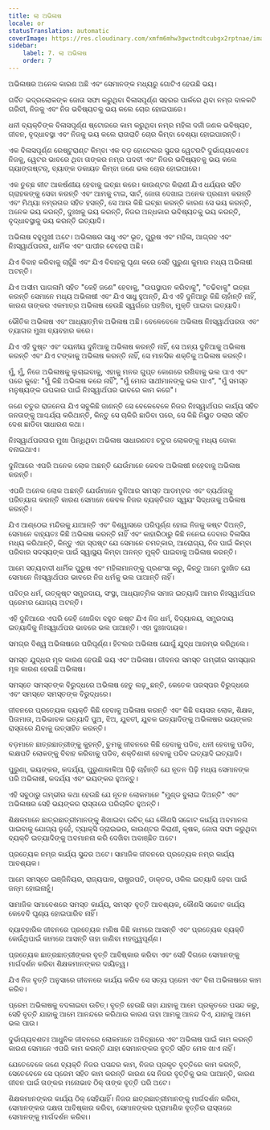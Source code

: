 ```yaml
---
title: ଲା ଅଭିଳାଷ
locale: or
statusTranslation: automatic
coverImage: https://res.cloudinary.com/xmfm6mhw3gwctndtcubgx2rptnae/image/upload/v1740337243/small_cover_educacion_fundamental_a051170f1c.webp
sidebar:
    label: 7. ଲା ଅଭିଳାଷ
    order: 7
---
```

ଅଭିଳାଷର ଅନେକ କାରଣ ଅଛି ଏବଂ ସେମାନଙ୍କ ମଧ୍ୟରୁ ଗୋଟିଏ ହେଉଛି ଭୟ।

ଗର୍ବିତ ଭଦ୍ରଲୋକଙ୍କ ଜୋତା ସଫା କରୁଥିବା ବିଳାସପୂର୍ଣ୍ଣ ସହରର ପାର୍କରେ ଥିବା ନମ୍ର ବାଳକଟି ଗରିବୀ, ନିଜକୁ ଏବଂ ନିଜ ଭବିଷ୍ୟତକୁ ଭୟ କଲେ ଚୋର ହୋଇପାରେ।

ଧନୀ ବ୍ୟକ୍ତିଙ୍କ ବିଳାସପୂର୍ଣ୍ଣ ଷ୍ଟୋରରେ କାମ କରୁଥିବା ନମ୍ର ମହିଳା ଦର୍ଜୀ ଜଣକ ଭବିଷ୍ୟତ, ଜୀବନ, ବୃଦ୍ଧାବସ୍ଥା ଏବଂ ନିଜକୁ ଭୟ କଲେ ରାତାରାତି ଚୋର କିମ୍ବା ବେଶ୍ୟା ହୋଇପାରନ୍ତି।

ଏକ ବିଳାସପୂର୍ଣ୍ଣ ରେଷ୍ଟୁରାଣ୍ଟ କିମ୍ବା ଏକ ବଡ଼ ହୋଟେଲର ସୁନ୍ଦର ୱେଟରଟି ଦୁର୍ଭାଗ୍ୟବଶତଃ ନିଜକୁ, ୱେଟର ଭାବରେ ଥିବା ତାଙ୍କର ନମ୍ର ପଦବୀ ଏବଂ ନିଜର ଭବିଷ୍ୟତକୁ ଭୟ କଲେ ଗ୍ୟାଙ୍ଗଷ୍ଟର୍, ବ୍ୟାଙ୍କ ଡକାୟତ କିମ୍ବା ଜଣେ ଭଲ ଚୋର ହୋଇପାରେ।

ଏକ ତୁଚ୍ଛ କୀଟ ଆକର୍ଷଣୀୟ ହେବାକୁ ଇଚ୍ଛା କରେ। କାଉଣ୍ଟର କିରାଣୀ ଯିଏ ଧର୍ଯ୍ୟର ସହିତ ଗ୍ରାହକଙ୍କୁ ସେବା କରନ୍ତି ଏବଂ ଆମକୁ ଟାଇ, ସାର୍ଟ, ଜୋତା ଦେଖାଇ ଅନେକ ପ୍ରଣାମ କରନ୍ତି ଏବଂ ମିଥ୍ୟା ନମ୍ରତାର ସହିତ ହସନ୍ତି, ସେ ଆଉ କିଛି ଇଚ୍ଛା କରନ୍ତି କାରଣ ସେ ଭୟ କରନ୍ତି, ଅନେକ ଭୟ କରନ୍ତି, ଦୁଃଖକୁ ଭୟ କରନ୍ତି, ନିଜର ଅନ୍ଧକାର ଭବିଷ୍ୟତକୁ ଭୟ କରନ୍ତି, ବୃଦ୍ଧାବସ୍ଥାକୁ ଭୟ କରନ୍ତି ଇତ୍ୟାଦି।

ଅଭିଳାଷ ବହୁମୁଖୀ ଅଟେ। ଅଭିଳାଷର ସାଧୁ ଏବଂ ଭୂତ, ପୁରୁଷ ଏବଂ ମହିଳା, ଆଗ୍ରହ ଏବଂ ନିଃସ୍ୱାର୍ଥପରତା, ଧାର୍ମିକ ଏବଂ ପାପୀର ଚେହେରା ଅଛି।

ଯିଏ ବିବାହ କରିବାକୁ ଚାହୁଁଛି ଏବଂ ଯିଏ ବିବାହକୁ ଘୃଣା କରେ ସେହି ପୁରୁଣା କୁମାର ମଧ୍ୟ ଅଭିଳାଷୀ ଅଟନ୍ତି।

ଯିଏ ଅସୀମ ପାଗଳାମି ସହିତ "କେହି ଜଣେ" ହେବାକୁ, "ଉପସ୍ଥାପନ କରିବାକୁ", "ଚଢିବାକୁ" ଇଚ୍ଛା କରନ୍ତି ସେମାନେ ମଧ୍ୟ ଅଭିଳାଷୀ ଏବଂ ଯିଏ ସାଧୁ ହୁଅନ୍ତି, ଯିଏ ଏହି ଦୁନିଆରୁ କିଛି ଚାହାଁନ୍ତି ନାହିଁ, କାରଣ ତାଙ୍କର ଏକମାତ୍ର ଅଭିଳାଷ ହେଉଛି ସ୍ୱର୍ଗରେ ପହଞ୍ଚିବା, ମୁକ୍ତି ପାଇବା ଇତ୍ୟାଦି।

ଭୌତିକ ଅଭିଳାଷ ଏବଂ ଆଧ୍ୟାତ୍ମିକ ଅଭିଳାଷ ଅଛି। ବେଳେବେଳେ ଅଭିଳାଷ ନିଃସ୍ୱାର୍ଥପରତା ଏବଂ ତ୍ୟାଗର ମୁଖା ବ୍ୟବହାର କରେ।

ଯିଏ ଏହି ଦୁଷ୍ଟ ଏବଂ ଦୟନୀୟ ଦୁନିଆକୁ ଅଭିଳାଷ କରନ୍ତି ନାହିଁ, ସେ ଅନ୍ୟ ଦୁନିଆକୁ ଅଭିଳାଷ କରନ୍ତି ଏବଂ ଯିଏ ଟଙ୍କାକୁ ଅଭିଳାଷ କରନ୍ତି ନାହିଁ, ସେ ମାନସିକ ଶକ୍ତିକୁ ଅଭିଳାଷ କରନ୍ତି।

ମୁଁ, ମୁଁ, ନିଜେ ଅଭିଳାଷକୁ ଲୁଚାଇବାକୁ, ଏହାକୁ ମନର ଗୁପ୍ତ କୋଣରେ ରଖିବାକୁ ଭଲ ପାଏ ଏବଂ ପରେ କୁହେ: "ମୁଁ କିଛି ଅଭିଳାଷ କରେ ନାହିଁ", "ମୁଁ ମୋର ସାଥୀମାନଙ୍କୁ ଭଲ ପାଏ", "ମୁଁ ସମସ୍ତ ମନୁଷ୍ୟଙ୍କ ଉପକାର ପାଇଁ ନିଃସ୍ୱାର୍ଥପର ଭାବରେ କାମ କରେ"।

ଜଣେ ଚତୁର ରାଜନେତା ଯିଏ ସବୁକିଛି ଜାଣନ୍ତି ସେ ବେଳେବେଳେ ନିଜର ନିଃସ୍ୱାର୍ଥପର କାର୍ଯ୍ୟ ସହିତ ଜନତାଙ୍କୁ ଆଶ୍ଚର୍ଯ୍ୟ କରିଥାନ୍ତି, କିନ୍ତୁ ସେ ଚାକିରି ଛାଡିବା ପରେ, ସେ କିଛି ନିୟୁତ ଡଲାର ସହିତ ଦେଶ ଛାଡିବା ସାଧାରଣ କଥା।

ନିଃସ୍ୱାର୍ଥପରତାର ମୁଖା ପିନ୍ଧିଥିବା ଅଭିଳାଷ ସାଧାରଣତଃ ଚତୁର ଲୋକଙ୍କୁ ମଧ୍ୟ ବୋକା ବନାଇଥାଏ।

ଦୁନିଆରେ ଏପରି ଅନେକ ଲୋକ ଅଛନ୍ତି ଯେଉଁମାନେ କେବଳ ଅଭିଳାଷୀ ନହେବାକୁ ଅଭିଳାଷ କରନ୍ତି।

ଏପରି ଅନେକ ଲୋକ ଅଛନ୍ତି ଯେଉଁମାନେ ଦୁନିଆର ସମସ୍ତ ଆଡମ୍ବର ଏବଂ ବ୍ୟର୍ଥତାକୁ ପରିତ୍ୟାଗ କରନ୍ତି କାରଣ ସେମାନେ କେବଳ ନିଜର ବ୍ୟକ୍ତିଗତ ସ୍ୱୟଂ ସିଦ୍ଧତାକୁ ଅଭିଳାଷ କରନ୍ତି।

ଯିଏ ଆଣ୍ଠେଇ ମନ୍ଦିରକୁ ଯାଆନ୍ତି ଏବଂ ବିଶ୍ୱାସରେ ପରିପୂର୍ଣ୍ଣ ହୋଇ ନିଜକୁ କଷ୍ଟ ଦିଅନ୍ତି, ସେମାନେ ବାହ୍ୟତଃ କିଛି ଅଭିଳାଷ କରନ୍ତି ନାହିଁ ଏବଂ କାହାରିଠାରୁ କିଛି ନନେଇ ଦେବାର ବିଳାସିତା ମଧ୍ୟ କରିଥାନ୍ତି, କିନ୍ତୁ ଏହା ସ୍ପଷ୍ଟ ଯେ ସେମାନେ ଚମତ୍କାର, ଆରୋଗ୍ୟ, ନିଜ ପାଇଁ କିମ୍ବା ପରିବାର ସଦସ୍ୟଙ୍କ ପାଇଁ ସ୍ୱାସ୍ଥ୍ୟ କିମ୍ବା ଅନନ୍ତ ମୁକ୍ତି ପାଇବାକୁ ଅଭିଳାଷ କରନ୍ତି।

ଆମେ ସତ୍ୟବାଦୀ ଧାର୍ମିକ ପୁରୁଷ ଏବଂ ମହିଳାମାନଙ୍କୁ ପ୍ରଶଂସା କରୁ, କିନ୍ତୁ ଆମେ ଦୁଃଖିତ ଯେ ସେମାନେ ନିଃସ୍ୱାର୍ଥପର ଭାବରେ ନିଜ ଧର୍ମକୁ ଭଲ ପାଆନ୍ତି ନାହିଁ।

ପବିତ୍ର ଧର୍ମ, ଉତ୍କୃଷ୍ଟ ସମ୍ପ୍ରଦାୟ, ସଂସ୍ଥା, ଆଧ୍ୟାତ୍ମିକ ସମାଜ ଇତ୍ୟାଦି ଆମର ନିଃସ୍ୱାର୍ଥପର ପ୍ରେମର ଯୋଗ୍ୟ ଅଟନ୍ତି।

ଏହି ଦୁନିଆରେ ଏପରି କେହି ଖୋଜିବା ବହୁତ କଷ୍ଟ ଯିଏ ନିଜ ଧର୍ମ, ବିଦ୍ୟାଳୟ, ସମ୍ପ୍ରଦାୟ ଇତ୍ୟାଦିକୁ ନିଃସ୍ୱାର୍ଥପର ଭାବରେ ଭଲ ପାଆନ୍ତି। ଏହା ଦୁଃଖଦାୟକ।

ସମଗ୍ର ବିଶ୍ୱ ଅଭିଳାଷରେ ପରିପୂର୍ଣ୍ଣ। ହିଟଲର ଅଭିଳାଷ ଯୋଗୁଁ ଯୁଦ୍ଧ ଆରମ୍ଭ କରିଥିଲେ।

ସମସ୍ତ ଯୁଦ୍ଧର ମୂଳ କାରଣ ହେଉଛି ଭୟ ଏବଂ ଅଭିଳାଷ। ଜୀବନର ସମସ୍ତ ଗମ୍ଭୀର ସମସ୍ୟାର ମୂଳ କାରଣ ହେଉଛି ଅଭିଳାଷ।

ସମସ୍ତେ ସମସ୍ତଙ୍କ ବିରୁଦ୍ଧରେ ଅଭିଳାଷ ହେତୁ ଲଢ଼ୁଛନ୍ତି, କେତେକ ପରସ୍ପର ବିରୁଦ୍ଧରେ ଏବଂ ସମସ୍ତେ ସମସ୍ତଙ୍କ ବିରୁଦ୍ଧରେ।

ଜୀବନରେ ପ୍ରତ୍ୟେକ ବ୍ୟକ୍ତି କିଛି ହେବାକୁ ଅଭିଳାଷ କରନ୍ତି ଏବଂ କିଛି ବୟସର ଲୋକ, ଶିକ୍ଷକ, ପିତାମାତା, ଅଭିଭାବକ ଇତ୍ୟାଦି ପୁଅ, ଝିଅ, ଯୁବତୀ, ଯୁବକ ଇତ୍ୟାଦିଙ୍କୁ ଅଭିଳାଷର ଭୟଙ୍କର ରାସ୍ତାରେ ଯିବାକୁ ଉତ୍ସାହିତ କରନ୍ତି।

ବଡ଼ମାନେ ଛାତ୍ରଛାତ୍ରୀଙ୍କୁ କୁହନ୍ତି, ତୁମକୁ ଜୀବନରେ କିଛି ହେବାକୁ ପଡିବ, ଧନୀ ହେବାକୁ ପଡିବ, ଲକ୍ଷପତି ଲୋକଙ୍କୁ ବିବାହ କରିବାକୁ ପଡିବ, ଶକ୍ତିଶାଳୀ ହେବାକୁ ପଡିବ ଇତ୍ୟାଦି ଇତ୍ୟାଦି।

ପୁରୁଣା, ଭୟଙ୍କର, କଦର୍ଯ୍ୟ, ପୁରୁଣାକାଳିଆ ପିଢ଼ି ଚାହାଁନ୍ତି ଯେ ନୂତନ ପିଢ଼ି ମଧ୍ୟ ସେମାନଙ୍କ ପରି ଅଭିଳାଷୀ, କଦର୍ଯ୍ୟ ଏବଂ ଭୟଙ୍କର ହୁଅନ୍ତୁ।

ଏହି ସବୁଠାରୁ ଗମ୍ଭୀର କଥା ହେଉଛି ଯେ ନୂତନ ଲୋକମାନେ "ମୁଣ୍ଡ ବୁଲାଇ ଦିଅନ୍ତି" ଏବଂ ଅଭିଳାଷର ସେହି ଭୟଙ୍କର ରାସ୍ତାରେ ପରିଚାଳିତ ହୁଅନ୍ତି।

ଶିକ୍ଷକମାନେ ଛାତ୍ରଛାତ୍ରୀମାନଙ୍କୁ ଶିଖାଇବା ଉଚିତ୍ ଯେ କୌଣସି ସଚ୍ଚୋଟ କାର୍ଯ୍ୟ ଅବମାନନା ପାଇବାକୁ ଯୋଗ୍ୟ ନୁହେଁ, ଟ୍ୟାକ୍ସି ଡ୍ରାଇଭର, କାଉଣ୍ଟର କିରାଣୀ, କୃଷକ, ଜୋତା ସଫା କରୁଥିବା ବ୍ୟକ୍ତି ଇତ୍ୟାଦିଙ୍କୁ ଅବମାନନା କରି ଦେଖିବା ଅବାଞ୍ଛିତ ଅଟେ।

ପ୍ରତ୍ୟେକ ନମ୍ର କାର୍ଯ୍ୟ ସୁନ୍ଦର ଅଟେ। ସାମାଜିକ ଜୀବନରେ ପ୍ରତ୍ୟେକ ନମ୍ର କାର୍ଯ୍ୟ ଆବଶ୍ୟକ।

ଆମେ ସମସ୍ତେ ଇଞ୍ଜିନିୟର, ରାଜ୍ୟପାଳ, ରାଷ୍ଟ୍ରପତି, ଡାକ୍ତର, ଓକିଲ ଇତ୍ୟାଦି ହେବା ପାଇଁ ଜନ୍ମ ହୋଇନାହୁଁ।

ସାମାଜିକ ସମାବେଶରେ ସମସ୍ତ କାର୍ଯ୍ୟ, ସମସ୍ତ ବୃତ୍ତି ଆବଶ୍ୟକ, କୌଣସି ସଚ୍ଚୋଟ କାର୍ଯ୍ୟ କେବେବି ଘୃଣ୍ୟ ହୋଇପାରିବ ନାହିଁ।

ବ୍ୟାବହାରିକ ଜୀବନରେ ପ୍ରତ୍ୟେକ ମଣିଷ କିଛି କାମରେ ଆସନ୍ତି ଏବଂ ପ୍ରତ୍ୟେକ ବ୍ୟକ୍ତି କେଉଁଥିପାଇଁ କାମରେ ଆସନ୍ତି ତାହା ଜାଣିବା ମହତ୍ତ୍ୱପୂର୍ଣ୍ଣ।

ପ୍ରତ୍ୟେକ ଛାତ୍ରଛାତ୍ରୀଙ୍କର ବୃତ୍ତି ଆବିଷ୍କାର କରିବା ଏବଂ ସେହି ଦିଗରେ ସେମାନଙ୍କୁ ମାର୍ଗଦର୍ଶନ କରିବା ଶିକ୍ଷକମାନଙ୍କର ଦାୟିତ୍ୱ।

ଯିଏ ନିଜ ବୃତ୍ତି ଅନୁସାରେ ଜୀବନରେ କାର୍ଯ୍ୟ କରିବ ସେ ସତ୍ୟ ପ୍ରେମ ଏବଂ ବିନା ଅଭିଳାଷରେ କାମ କରିବ।

ପ୍ରେମ ଅଭିଳାଷକୁ ବଦଳାଇବା ଉଚିତ୍। ବୃତ୍ତି ହେଉଛି ତାହା ଯାହାକୁ ଆମେ ପ୍ରକୃତରେ ପସନ୍ଦ କରୁ, ସେହି ବୃତ୍ତି ଯାହାକୁ ଆମେ ଆନନ୍ଦରେ କରିଥାଉ କାରଣ ତାହା ଆମକୁ ଆନନ୍ଦ ଦିଏ, ଯାହାକୁ ଆମେ ଭଲ ପାଉ।

ଦୁର୍ଭାଗ୍ୟବଶତଃ ଆଧୁନିକ ଜୀବନରେ ଲୋକମାନେ ଅନିଚ୍ଛାରେ ଏବଂ ଅଭିଳାଷ ପାଇଁ କାମ କରନ୍ତି କାରଣ ସେମାନେ ଏପରି କାମ କରନ୍ତି ଯାହା ସେମାନଙ୍କର ବୃତ୍ତି ସହିତ ମେଳ ଖାଏ ନାହିଁ।

ଯେତେବେଳେ ଜଣେ ବ୍ୟକ୍ତି ନିଜର ପସନ୍ଦର କାମ, ନିଜର ପ୍ରକୃତ ବୃତ୍ତିରେ କାମ କରନ୍ତି, ସେତେବେଳେ ସେ ପ୍ରେମ ସହିତ କାମ କରନ୍ତି କାରଣ ସେ ନିଜର ବୃତ୍ତିକୁ ଭଲ ପାଆନ୍ତି, କାରଣ ଜୀବନ ପାଇଁ ତାଙ୍କର ମନୋଭାବ ଠିକ୍ ତାଙ୍କ ବୃତ୍ତି ପରି ଅଟେ।

ଶିକ୍ଷକମାନଙ୍କର କାର୍ଯ୍ୟ ଠିକ୍ ସେହିୟାହିଁ। ନିଜର ଛାତ୍ରଛାତ୍ରୀମାନଙ୍କୁ ମାର୍ଗଦର୍ଶନ କରିବା, ସେମାନଙ୍କର ଦକ୍ଷତା ଆବିଷ୍କାର କରିବା, ସେମାନଙ୍କର ପ୍ରାମାଣିକ ବୃତ୍ତିର ରାସ୍ତାରେ ସେମାନଙ୍କୁ ମାର୍ଗଦର୍ଶନ କରିବା।

